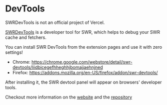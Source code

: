 
# DevTools


<Callout>
  SWRDevTools is not an official project of Vercel.
</Callout>

[SWRDevTools](https://swr-devtools.vercel.app/) is a developer tool for SWR, which helps to debug your SWR cache and fetchers.


You can install SWR DevTools from the extension pages and use it with zero settings!

- Chrome: https://chrome.google.com/webstore/detail/swr-devtools/liidbicegefhheghhjbomajjaehnjned
- Firefox: https://addons.mozilla.org/en-US/firefox/addon/swr-devtools/

After installing it, the SWR devtool panel will appear on browsers' developer tools.

Checkout more information on the [website](https://swr-devtools.vercel.app/) and the [repository](https://github.com/koba04/swr-devtools)